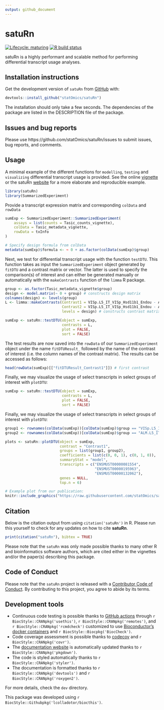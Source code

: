 ```yaml
---
output: github_document
---
```


<!-- README.md is generated from README.Rmd. Please edit that file -->

# satuRn

<!-- badges: start -->
[![Lifecycle: maturing](https://img.shields.io/badge/lifecycle-maturing-blue.svg)](https://www.tidyverse.org/lifecycle/#maturing)
[![R build status](https://github.com/statOmics/satuRn/workflows/R-CMD-check-bioc/badge.svg)](https://github.com/statOmics/satuRn/actions)
<!-- badges: end -->

satuRn is a highly performant and scalable method for performing differential transcript usage analyses.

## Installation instructions

Get the development version of `satuRn` from [GitHub](https://github.com/) with:

```r
devtools::install_github("statOmics/satuRn")
```

The installation should only take a few seconds.
The dependencies of the package are listed in the DESCRIPTION file of the package.

## Issues and bug reports

Please use https://github.com/statOmics/satuRn/issues to submit issues, bug reports, and comments.

## Usage 

A minimal example of the different functions for `modelling`, `testing` and `visualizing` differential transcript usage is provided. See the online [vignette](https://github.com/statOmics/satuRn/blob/master/vignettes/Vignette.Rmd) or the satuRn [website](https://statomics.github.io/satuRn/) for a more elaborate and reproducible example.

```r
library(satuRn)
library(SummarizedExperiment)
```

Provide a transcript expression matrix and corresponding `colData` and `rowData`

```r
sumExp <- SummarizedExperiment::SummarizedExperiment(
    assays = list(counts = Tasic_counts_vignette),
    colData = Tasic_metadata_vignette,
    rowData = txInfo
)

# Specify design formula from colData
metadata(sumExp)$formula <- ~ 0 + as.factor(colData(sumExp)$group)
```

Next, we test for differential transcript usage with the function
`testDTU`. This function takes as input the `SummarizedExperiment`
object generated by `fitDTU` and a contrast matrix or vector. The latter
is used to specify the comparison(s) of interest and can either be
generated manually or automatically with the `makeContrasts` function of
the `limma` R package.

``` r
group <- as.factor(Tasic_metadata_vignette$group)
design <- model.matrix(~ 0 + group) # constructs design matrix
colnames(design) <- levels(group)
L <- limma::makeContrasts(Contrast1 = VISp.L5_IT_VISp_Hsd11b1_Endou - ALM.L5_IT_ALM_Tnc,
                          Contrast2 = VISp.L5_IT_VISp_Hsd11b1_Endou - ALM.L5_IT_ALM_Tmem163_Dmrtb1, 
                          levels = design) # constructs contrast matrix

sumExp <- satuRn::testDTU(object = sumExp, 
                          contrasts = L, 
                          plot = FALSE, 
                          sort = FALSE)
```

The test results are now saved into the `rowData` of our
`SummarizedExperiment` object under the name `fitDTUResult_` followed by
the name of the contrast of interest (i.e. the column names of the
contrast matrix). The results can be accessed as follows:

``` r
head(rowData(sumExp)[["fitDTUResult_Contrast1"]]) # first contrast
```

Finally, we may visualize the usage of select transcripts in select
groups of interest with `plotDTU`:

```r
sumExp <- satuRn::testDTU(object = sumExp, 
                          contrasts = L, 
                          plot = FALSE, 
                          sort = FALSE)
```

Finally, we may visualize the usage of select transcripts 
in select groups of interest with `plotDTU`:

```r
group1 <- rownames(colData(sumExp))[colData(sumExp)$group == "VISp.L5_IT_VISp_Hsd11b1_Endou"]
group2 <- rownames(colData(sumExp))[colData(sumExp)$group == "ALM.L5_IT_ALM_Tnc"]

plots <- satuRn::plotDTU(object = sumExp, 
                         contrast = "Contrast1", 
                         groups = list(group1, group2), 
                         coefficients = list(c(0, 0, 1), c(0, 1, 0)), 
                         summaryStat = "model", 
                         transcripts = c("ENSMUST00000081554", 
                                         "ENSMUST00000195963", 
                                         "ENSMUST00000132062"), 
                         genes = NULL, 
                         top.n = 6)
```

```r
# Example plot from our publication:
knitr::include_graphics("https://raw.githubusercontent.com/statOmics/satuRn/master/man/figures/README-DTU_plot.png") 
```

## Citation

Below is the citation output from using `citation('satuRn')` in R. Please
run this yourself to check for any updates on how to cite __satuRn__.

```r
print(citation("satuRn"), bibtex = TRUE)
```

Please note that the `satuRn` was only made possible thanks to many other R and bioinformatics software authors, which are cited either in the vignettes and/or the paper(s) describing this package.

## Code of Conduct

Please note that the `satuRn` project is released with a [Contributor Code of Conduct](https://contributor-covenant.org/version/2/0/CODE_OF_CONDUCT.html). By contributing to this project, you agree to abide by its terms.

## Development tools

* Continuous code testing is possible thanks to [GitHub actions](https://www.tidyverse.org/blog/2020/04/usethis-1-6-0/)  through `r BiocStyle::CRANpkg('usethis')`, `r BiocStyle::CRANpkg('remotes')`, and `r BiocStyle::CRANpkg('rcmdcheck')` customized to use [Bioconductor's docker containers](https://www.bioconductor.org/help/docker/) and `r BiocStyle::Biocpkg('BiocCheck')`.
* Code coverage assessment is possible thanks to [codecov](https://codecov.io/gh) and `r BiocStyle::CRANpkg('covr')`.
* The [documentation website](http://statOmics.github.io/satuRn) is automatically updated thanks to `r BiocStyle::CRANpkg('pkgdown')`.
* The code is styled automatically thanks to `r BiocStyle::CRANpkg('styler')`.
* The documentation is formatted thanks to `r BiocStyle::CRANpkg('devtools')` and `r BiocStyle::CRANpkg('roxygen2')`.

For more details, check the `dev` directory.

This package was developed using `r BiocStyle::Githubpkg('lcolladotor/biocthis')`.


